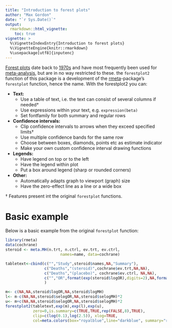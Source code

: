 ```yaml
---
title: "Introduction to forest plots"
author: "Max Gordon"
date: "`r Sys.Date()`"
output: 
  rmarkdown::html_vignette:
    toc: true
vignette: >
  %\VignetteIndexEntry{Introduction to forest plots}
  %\VignetteEngine{knitr::rmarkdown}
  %\usepackage[utf8]{inputenc}
---
```


[Forest plots](http://en.wikipedia.org/wiki/Forest_plot) date back to [1970s](http://www.ncbi.nlm.nih.gov/pmc/articles/PMC1120528/) and have most frequently been used for [meta-analysis](http://en.wikipedia.org/wiki/Meta-analysis), but are in no way restricted to these.  the `forestplot2` function of this package is a development of the [rmeta](http://cran.r-project.org/web/packages/rmeta/index.html)-package's `forestplot` function, hence the name. With the forestplot2 you can:

* **Text:**
    + Use a table of text, i.e. the text can consist of several columns if needed&dagger;
    + Use expressions within your text, e.g. `expression(beta)`
    + Set fontfamily for both summary and regular rows
* **Confidence intervals:**
    + Clip confidence intervals to arrows when they exceed specified limits&dagger;
    + Use multiple confidence bands for the same row
    + Choose between boxes, diamonds, points etc as estimate indicator
    + Make your own custom confidence interval drawing functions
* **Legends:**
    + Have legend on top or to the left
    + Have the legend within plot
    + Put a box around legend (sharp or rounded corners)
* **Other:**
    + Automatically adapts graph to viewport (graph) size
    + Have the zero-effect line as a line or a wide box

&dagger; Features present int the original `forestplot` functions.

Basic example
=============

Below is a basic example from the original `forestplot` function:

```r
library(rmeta)
data(cochrane)
steroid <- meta.MH(n.trt, n.ctrl, ev.trt, ev.ctrl,
                        names=name, data=cochrane)

tabletext<-cbind(c("","Study",steroid$names,NA,"Summary"),
                 c("Deaths","(steroid)",cochrane$ev.trt,NA,NA),
                 c("Deaths","(placebo)", cochrane$ev.ctrl, NA,NA),
                 c("","OR",format(exp(steroid$logOR),digits=2),NA,format(exp(steroid$logMH),digits=2))
                 )

m<- c(NA,NA,steroid$logOR,NA,steroid$logMH)
l<- m-c(NA,NA,steroid$selogOR,NA,steroid$selogMH)*2
u<- m+c(NA,NA,steroid$selogOR,NA,steroid$selogMH)*2
forestplot2(tabletext,exp(m),exp(l),exp(u),
            zero=0,is.summary=c(TRUE,TRUE,rep(FALSE,8),TRUE),
            clip=c(log(0.1),log(2.5)), xlog=TRUE,
            col=meta.colors(box="royalblue",line="darkblue", summary="royalblue"))
```

